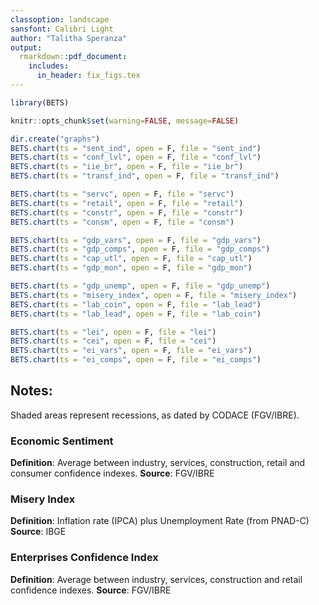 ---
classoption: landscape
sansfont: Calibri Light
author: "Talitha Speranza"
output:
  rmarkdown::pdf_document:
    includes:  
      in_header: fix_figs.tex
---

\fontfamily{lmss}\selectfont

```{r echo = FALSE}
library(BETS)
```

```{r echo = FALSE, results = "hide"}
knitr::opts_chunk$set(warning=FALSE, message=FALSE)
```

\fancypagestyle{plain}{
  \fancyhf{}%
  \setlength{\headheight}{40pt} 
  \fancyhead[L]{
    \includegraphics[width=\linewidth,height=35pt]{logo_business} }
  \fancyfoot[L]{
     {\fontfamily{lmss}\selectfont
     {\small Charts generated by the \textbf{BETS R Package} on `r Sys.Date()` $\diamond$ \textbf{\url{https://github.com/pedrocostaferreira/BETS}}}}
  }
  \fancyfoot[R]{
    \thepage\  / \pageref{LastPage} }
}
\pagestyle{plain}


```{r echo = FALSE, results = "hide"}
dir.create("graphs")
BETS.chart(ts = "sent_ind", open = F, file = "sent_ind")
BETS.chart(ts = "conf_lvl", open = F, file = "conf_lvl")
BETS.chart(ts = "iie_br", open = F, file = "iie_br")
BETS.chart(ts = "transf_ind", open = F, file = "transf_ind")
```


\begin{figure}[h]
\begin{subfigure}{.5\textwidth}
  \centering
  \includegraphics[width=11.5cm,keepaspectratio]{graphs/sent_ind}
  \label{ipca}
\end{subfigure}
~
\begin{subfigure}{.5\textwidth}
  \centering
  \includegraphics[width=11.5cm,keepaspectratio]{graphs/conf_lvl}
  \label{cut}
\end{subfigure}
~
\begin{subfigure}{.5\textwidth}
  \centering
  \includegraphics[width=11.5cm,keepaspectratio]{graphs/iie_br}
  \label{cut}
\end{subfigure}
~
\begin{subfigure}{.5\textwidth}
  \centering
  \includegraphics[width=11.5cm,keepaspectratio]{graphs/transf_ind}
  \label{cut}
\end{subfigure}
\end{figure}


```{r echo = FALSE, results = "hide"}
BETS.chart(ts = "servc", open = F, file = "servc")
BETS.chart(ts = "retail", open = F, file = "retail")
BETS.chart(ts = "constr", open = F, file = "constr")
BETS.chart(ts = "consm", open = F, file = "consm")
```


\begin{figure}[h]
\begin{subfigure}{.5\textwidth}
  \centering
  \includegraphics[width=11.5cm,keepaspectratio]{graphs/servc}
  \label{ipca}
\end{subfigure}
~
\begin{subfigure}{.5\textwidth}
  \centering
  \includegraphics[width=11.5cm,keepaspectratio]{graphs/retail}
  \label{cut}
\end{subfigure}
~
\begin{subfigure}{.5\textwidth}
  \centering
  \includegraphics[width=11.5cm,keepaspectratio]{graphs/constr}
  \label{cut}
\end{subfigure}
~
\begin{subfigure}{.5\textwidth}
  \centering
  \includegraphics[width=11.5cm,keepaspectratio]{graphs/consm}
  \label{cut}
\end{subfigure}
\end{figure}

```{r echo = FALSE, results = "hide"}
BETS.chart(ts = "gdp_vars", open = F, file = "gdp_vars")
BETS.chart(ts = "gdp_comps", open = F, file = "gdp_comps")
BETS.chart(ts = "cap_utl", open = F, file = "cap_utl")
BETS.chart(ts = "gdp_mon", open = F, file = "gdp_mon")
```


\begin{figure}[h]
\begin{subfigure}{.5\textwidth}
  \centering
  \includegraphics[width=11.5cm,keepaspectratio]{graphs/gdp_vars}
  \label{ipca}
\end{subfigure}
~
\begin{subfigure}{.5\textwidth}
  \centering
  \includegraphics[width=11.5cm,keepaspectratio]{graphs/gdp_comps}
  \label{cut}
\end{subfigure}
~
\begin{subfigure}{.5\textwidth}
  \centering
  \includegraphics[width=11.5cm,keepaspectratio]{graphs/cap_utl}
  \label{cut}
\end{subfigure}
~
\begin{subfigure}{.5\textwidth}
  \centering
  \includegraphics[width=11.5cm,keepaspectratio]{graphs/gdp_mon}
  \label{cut}
\end{subfigure}
\end{figure}


```{r echo = FALSE, results = "hide"}
BETS.chart(ts = "gdp_unemp", open = F, file = "gdp_unemp")
BETS.chart(ts = "misery_index", open = F, file = "misery_index")
BETS.chart(ts = "lab_coin", open = F, file = "lab_lead")
BETS.chart(ts = "lab_lead", open = F, file = "lab_coin")
```


\begin{figure}[h]
\begin{subfigure}{.5\textwidth}
  \centering
  \includegraphics[width=11.5cm,keepaspectratio]{graphs/gdp_unemp}
  \label{ipca}
\end{subfigure}
~
\begin{subfigure}{.5\textwidth}
  \centering
  \includegraphics[width=11.5cm,keepaspectratio]{graphs/lab_lead}
  \label{cut}
\end{subfigure}
~
\begin{subfigure}{.5\textwidth}
  \centering
  \includegraphics[width=11.5cm,keepaspectratio]{graphs/misery_index}
  \label{cut}
\end{subfigure}
~
\begin{subfigure}{.5\textwidth}
  \centering
  \includegraphics[width=11.5cm,keepaspectratio]{graphs/lab_coin}
  \label{cut}
\end{subfigure}
\end{figure}

```{r echo = FALSE, results = "hide"}
BETS.chart(ts = "lei", open = F, file = "lei")
BETS.chart(ts = "cei", open = F, file = "cei")
BETS.chart(ts = "ei_vars", open = F, file = "ei_vars")
BETS.chart(ts = "ei_comps", open = F, file = "ei_comps")
```


\begin{figure}[h]
\begin{subfigure}{.5\textwidth}
  \centering
  \includegraphics[width=11.5cm,keepaspectratio]{graphs/lei}
  \label{ipca}
\end{subfigure}
~
\begin{subfigure}{.5\textwidth}
  \centering
  \includegraphics[width=11.5cm,keepaspectratio]{graphs/cei}
  \label{cut}
\end{subfigure}
~
\begin{subfigure}{.5\textwidth}
  \centering
  \includegraphics[width=11.5cm,keepaspectratio]{graphs/ei_vars}
  \label{cut}
\end{subfigure}
~
\begin{subfigure}{.5\textwidth}
  \centering
  \includegraphics[width=11.5cm,keepaspectratio]{graphs/ei_comps}
  \label{cut}
\end{subfigure}
\end{figure}



## Notes:

Shaded areas represent recessions, as dated by CODACE (FGV/IBRE).

### Economic Sentiment

**Definition**: Average between industry, services, construction, retail and consumer confidence indexes.
**Source**: FGV/IBRE

### Misery Index

**Definition**: Inflation rate (IPCA) plus Unemployment Rate (from PNAD-C)
**Source**: IBGE

### Enterprises Confidence Index

**Definition**: Average between industry, services, construction and retail confidence indexes.
**Source**: FGV/IBRE


